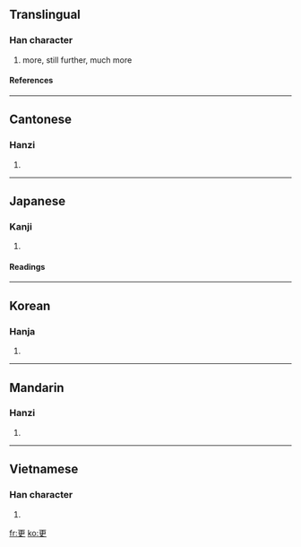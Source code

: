 {{see|更}}

==Translingual==
===Han character===
{{Han char|rn=73|rad=曰|as=03|sn=7|four=1050<sub>6</sub>|canj=一中田大 (MLWK)}}
# more, still further, much more
====References====
{{Han ref|kx=0502.060|dkj=14283|dj=0874.040|hdz=10020.020|uh=66F4|ud=26356|bh=A7F3|bd=42995}}
----
==Cantonese==
===Hanzi===
{{yue-hanzi|jyut=|y=ang1, gang1 gang3}}
# {{defn|Cantonese}}
----
== Japanese ==
===Kanji===
{{ja-kanji|grade=c|rs=一06}}
# {{defn|Japanese}} 
====Readings====
{{ja-readings|on=[[こう]] (kō)|kun=[[さら]] (sara), [[ふける]] (fukeru), [[あらためる]] (aratameru)}}
----
==Korean==
===Hanja===
{{ko-hanja|hangeul=[[경]], [[갱]]|eumhun=|rv=gyeong, gaeng|mr=kyŏng, kaeng|y=keyng, kyang}}
# {{defn|Korean}}
----
==Mandarin==
===Hanzi===
{{cmn-hanzi|pin=[[gēng]] (geng1), [[gèng]] (geng4)|wg=keng<sup>1</sup>, keng<sup>4</sup>}}
# {{defn|Mandarin}}
----
==Vietnamese==
===Han character===
{{vi-hantu|canh, cánh}}
# {{defn|Vietnamese}}

[[fr:更]]
[[ko:更]]